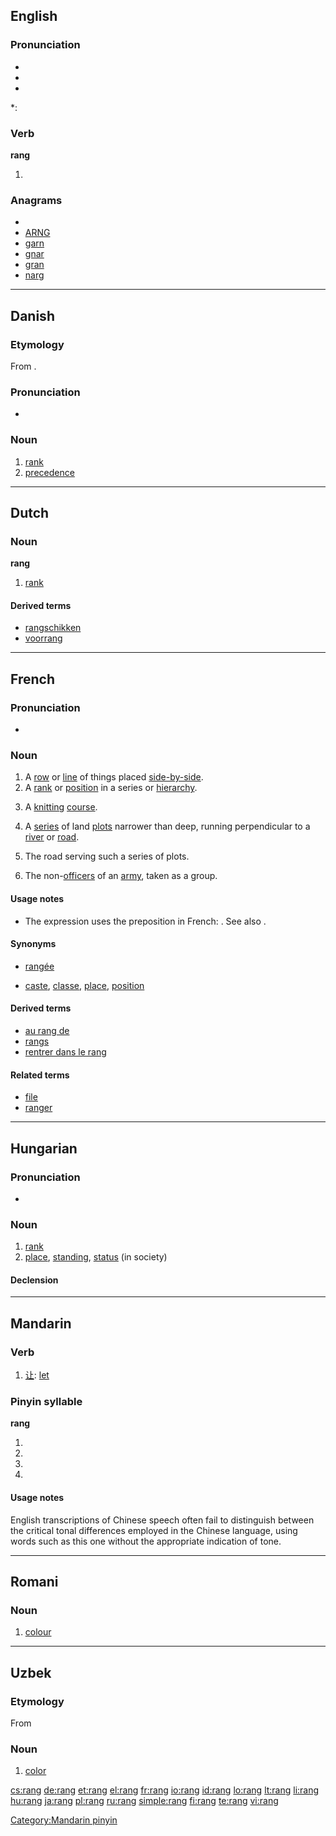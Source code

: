 {{also|rāng|ráng|rǎng|ràng|Rang}}
==English==

===Pronunciation===
* {{SAMPA|/"raN/}}
* {{IPA|/ˈɹæŋ/}}
* {{audio|en-us-rang.ogg|Audio (US)}}

*: {{rhymes|æŋ}}

===Verb===
'''rang'''

# {{past tense of| to [[ring]]}}

===Anagrams===
* {{alphagram|agnr}}
* [[ARNG#English|ARNG]]
* [[garn#English|garn]]
* [[gnar#English|gnar]]
* [[gran#English|gran]]
* [[narg#English|narg]]

----

==Danish==

===Etymology===
From {{etyl|fr|da}} {{term|rang|lang=fr}}.

===Pronunciation===
* {{IPA|/ranɡ/|[ʁɑŋˀ]|lang=da}}

===Noun===
{{da-noun|en|-}}

# [[rank]]
# [[precedence]]

----

==Dutch==

===Noun===
'''rang''' {{m}}

# [[rank]]

====Derived terms====
* [[rangschikken]]
* [[voorrang]]

----

==French==

===Pronunciation===
* {{audio|Fr-rang.ogg|audio}}

===Noun===
{{fr-noun|m}}

# A [[row]] or [[line]] of things placed [[side-by-side]].
# A [[rank]] or [[position]] in a series or [[hierarchy]].
# {{context|knitting|lang=fr}} A [[knitting]] [[course]].
# {{Canada|geography|lang=fr}} A [[series]] of land [[plot]]s narrower than deep, running perpendicular to a [[river]] or [[road]].
# {{Canada|geography|lang=fr}} The road serving such a series of plots.
# {{military|lang=fr}} {{uncountable}} The non-[[officer]]s of an [[army]], taken as a group.

====Usage notes====
* The expression {{term||in Xth rank}} uses the preposition {{term|à}} in French: {{term||au cinquième rang|in fifth place/rank}}. See also {{term|place}}.

====Synonyms====
* {{sense|a row or line}} [[rangée]] {{qualifier|objects only}}
* {{sense|a rank or position}} [[caste]], [[classe]],  [[place]], [[position]]

====Derived terms====
* [[au rang de]]
* [[rangs]] {{qualifier|plurale tantum}}
* [[rentrer dans le rang]]

====Related terms====
* [[file]]
* [[ranger]]

----

==Hungarian==

===Pronunciation===
* {{IPA|/ˈrɒŋg/|lang=hu}}

===Noun===
{{hu-noun|ok}}

# [[rank]]
# [[place]], [[standing]], [[status]] (in society)

====Declension====
{{hu-decl-ok|ran|g|ot}}{{hu-pos-otok|rang|j|jai}}

----

==Mandarin==

===Verb===
{{cmn-verb|p|pin=ràng|pint=rang4}}

# [[让]]: [[let]]

===Pinyin syllable===
'''rang'''

# {{nonstandard spelling of|lang=cmn|[[rāng]]}}
# {{nonstandard spelling of|lang=cmn|[[ráng]]}}
# {{nonstandard spelling of|lang=cmn|[[rǎng]]}}
# {{nonstandard spelling of|lang=cmn|[[ràng]]}}

====Usage notes====
English transcriptions of Chinese speech often fail to distinguish between the critical tonal differences employed in the Chinese language, using words such as this one without the appropriate indication of tone.

[[Category:Mandarin pinyin]]

----

==Romani==

===Noun===
{{rom-noun|rang|m||}}

# [[colour]]

----

==Uzbek==

===Etymology===
From {{etyl|fa|uz}} {{term|رنگ|tr=rang|sc=Arab|lang=fa}}

===Noun===
{{uz-noun}}

# [[color]]

[[cs:rang]]
[[de:rang]]
[[et:rang]]
[[el:rang]]
[[fr:rang]]
[[io:rang]]
[[id:rang]]
[[lo:rang]]
[[lt:rang]]
[[li:rang]]
[[hu:rang]]
[[ja:rang]]
[[pl:rang]]
[[ru:rang]]
[[simple:rang]]
[[fi:rang]]
[[te:rang]]
[[vi:rang]]